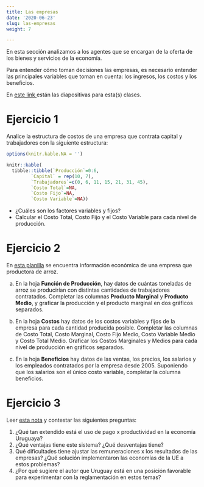 ```yaml
---
title: Las empresas
date: '2020-06-23'
slug: las-empresas
weight: 7

---
```


En esta sección analizamos a los agentes que se encargan de la oferta de los bienes y servicios de la economía. 

Para entender cómo toman decisiones las empresas, es necesario entender las principales variables que toman en cuenta: los ingresos, los costos y los beneficios.

En <a href="https://produccion--diapos-econ.netlify.com">este link </a> están las diapositivas para esta(s) clases.


# Ejercicio 1 

Analice la estructura de costos de una empresa que contrata capital y trabajadores con la siguiente estructura:

```r

options(knitr.kable.NA = '')

knitr::kable(
  tibble::tibble(`Producción`=0:6,
         `Capital` = rep(10, 7),
         `Trabajadores`=c(0, 6, 11, 15, 21, 31, 45),
         `Costo Total`=NA,
         `Costo Fijo`=NA,
         `Costo Variable`=NA))

```


- ¿Cuáles son los factores variables y fijos?
- Calcular el Costo Total, Costo Fijo y el Costo Variable para cada nivel de producción.

# Ejercicio 2

En [esta planilla](https://docs.google.com/spreadsheets/d/1haqSHV89zGkzHPeDg2iDPXjnahR2-ULGC9rlpaHyWfk/edit?usp=sharing) se encuentra información económica de una empresa que productora de arroz.

a) En la hoja __Función de Producción__, hay datos de cuántas toneladas de arroz se producirían con distintas cantidades de trabajadores contratados. Completar las columnas __Producto Marginal__ y __Producto Medio__, y graficar la producción y el producto marginal en dos gráficos separados.

b) En la hoja __Costos__ hay datos de los costos variables y fijos de la empresa para cada cantidad producida posible. Completar las columnas de Costo Total, Costo Marginal, Costo Fijo Medio, Costo Variable Medio y Costo Total Medio. Graficar los Costos Marginales y Medios para cada nivel de producción en gráficos separados.

c) En la hoja __Beneficios__ hay datos de las ventas, los precios, los salarios y los empleados contratados por la empresa desde 2005. Suponiendo que los salarios son el único costo variable, completar la columna beneficios.




# Ejercicio 3



Leer [esta nota](https://ladiaria.com.uy/articulo/2010/5/salarios-productividad-y-poder/) y contestar las siguientes preguntas:

1) ¿Qué tan extendido está el uso de pago x productividad en la economía Uruguaya?
2) ¿Qué ventajas tiene este sistema? ¿Qué desventajas tiene?
4) Qué dificultades tiene ajustar las remuneraciones x los resultados de las empresas? ¿Qué solución implementaron las economías de la UE a estos problemas?
5) ¿Por qué sugiere el autor que Uruguay está en una posición favorable para experimentar con la reglamentación en estos temas?


